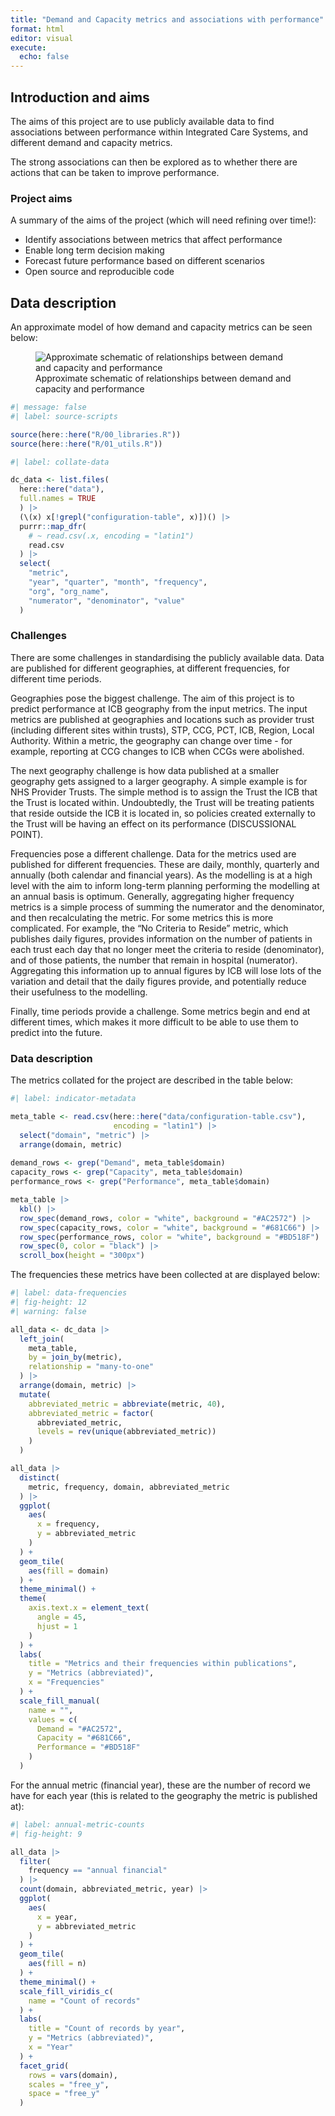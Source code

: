 ```yaml
---
title: "Demand and Capacity metrics and associations with performance"
format: html
editor: visual
execute: 
  echo: false
---
```


## Introduction and aims

The aims of this project are to use publicly available data to find associations between performance within Integrated Care Systems, and different demand and capacity metrics.

The strong associations can then be explored as to whether there are actions that can be taken to improve performance.

### Project aims

A summary of the aims of the project (which will need refining over time!):

-   Identify associations between metrics that affect performance
-   Enable long term decision making
-   Forecast future performance based on different scenarios
-   Open source and reproducible code

## Data description

An approximate model of how demand and capacity metrics can be seen below:

![Approximate schematic of relationships between demand and capacity and performance](d_and_c_schematic.png)

```r
#| message: false
#| label: source-scripts

source(here::here("R/00_libraries.R"))
source(here::here("R/01_utils.R"))
```

```r
#| label: collate-data

dc_data <- list.files(
  here::here("data"), 
  full.names = TRUE
  ) |> 
  (\(x) x[!grepl("configuration-table", x)])() |> 
  purrr::map_dfr(
    # ~ read.csv(.x, encoding = "latin1")
    read.csv
  ) |> 
  select(
    "metric",
    "year", "quarter", "month", "frequency",
    "org", "org_name", 
    "numerator", "denominator", "value"
  )

```

### Challenges

There are some challenges in standardising the publicly available data. Data are published for different geographies, at different frequencies, for different time periods.

Geographies pose the biggest challenge. The aim of this project is to predict performance at ICB geography from the input metrics. The input metrics are published at geographies and locations such as provider trust (including different sites within trusts), STP, CCG, PCT, ICB, Region, Local Authority. Within a metric, the geography can change over time - for example, reporting at CCG changes to ICB when CCGs were abolished.

The next geography challenge is how data published at a smaller geography gets assigned to a larger geography. A simple example is for NHS Provider Trusts. The simple method is to assign the Trust the ICB that the Trust is located within. Undoubtedly, the Trust will be treating patients that reside outside the ICB it is located in, so policies created externally to the Trust will be having an effect on its performance (DISCUSSIONAL POINT).

Frequencies pose a different challenge. Data for the metrics used are published for different frequencies. These are daily, monthly, quarterly and annually (both calendar and financial years). As the modelling is at a high level with the aim to inform long-term planning performing the modelling at an annual basis is optimum. Generally, aggregating higher frequency metrics is a simple process of summing the numerator and the denominator, and then recalculating the metric. For some metrics this is more complicated. For example, the "No Criteria to Reside" metric, which publishes daily figures, provides information on the number of patients in each trust each day that no longer meet the criteria to reside (denominator), and of those patients, the number that remain in hospital (numerator). Aggregating this information up to annual figures by ICB will lose lots of the variation and detail that the daily figures provide, and potentially reduce their usefulness to the modelling.

Finally, time periods provide a challenge. Some metrics begin and end at different times, which makes it more difficult to be able to use them to predict into the future.

### Data description

The metrics collated for the project are described in the table below:

```r
#| label: indicator-metadata

meta_table <- read.csv(here::here("data/configuration-table.csv"),
                       encoding = "latin1") |> 
  select("domain", "metric") |> 
  arrange(domain, metric)
  
demand_rows <- grep("Demand", meta_table$domain)
capacity_rows <- grep("Capacity", meta_table$domain)
performance_rows <- grep("Performance", meta_table$domain)

meta_table |> 
  kbl() |> 
  row_spec(demand_rows, color = "white", background = "#AC2572") |> 
  row_spec(capacity_rows, color = "white", background = "#681C66") |> 
  row_spec(performance_rows, color = "white", background = "#BD518F") |> 
  row_spec(0, color = "black") |> 
  scroll_box(height = "300px")
```

The frequencies these metrics have been collected at are displayed below:

```r
#| label: data-frequencies
#| fig-height: 12
#| warning: false

all_data <- dc_data |> 
  left_join(
    meta_table,
    by = join_by(metric),
    relationship = "many-to-one"
  ) |> 
  arrange(domain, metric) |> 
  mutate(
    abbreviated_metric = abbreviate(metric, 40),
    abbreviated_metric = factor(
      abbreviated_metric,
      levels = rev(unique(abbreviated_metric))
    )
  )

all_data |> 
  distinct(
    metric, frequency, domain, abbreviated_metric
  ) |> 
  ggplot(
    aes(
      x = frequency,
      y = abbreviated_metric
    )
  ) +
  geom_tile(
    aes(fill = domain)
  ) +
  theme_minimal() +
  theme(
    axis.text.x = element_text(
      angle = 45,
      hjust = 1
    )
  ) +
  labs(
    title = "Metrics and their frequencies within publications",
    y = "Metrics (abbreviated)",
    x = "Frequencies"
  ) +
  scale_fill_manual(
    name = "",
    values = c(
      Demand = "#AC2572",
      Capacity = "#681C66",
      Performance = "#BD518F"
    )
  )


```

For the annual metric (financial year), these are the number of record we have for each year (this is related to the geography the metric is published at):

```r
#| label: annual-metric-counts
#| fig-height: 9

all_data |> 
  filter(
    frequency == "annual financial"
  ) |> 
  count(domain, abbreviated_metric, year) |> 
  ggplot(
    aes(
      x = year,
      y = abbreviated_metric
    )
  ) +
  geom_tile(
    aes(fill = n)
  ) +
  theme_minimal() +
  scale_fill_viridis_c(
    name = "Count of records"
  ) +
  labs(
    title = "Count of records by year",
    y = "Metrics (abbreviated)",
    x = "Year"
  ) +
  facet_grid(
    rows = vars(domain),
    scales = "free_y",
    space = "free_y"
  )
```

